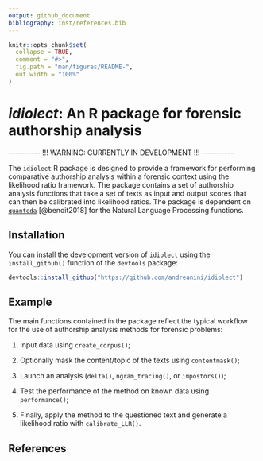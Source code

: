 ```yaml
---
output: github_document
bibliography: inst/references.bib
---
```


<!-- README.md is generated from README.Rmd. Please edit that file -->

```r
knitr::opts_chunk$set(
  collapse = TRUE,
  comment = "#>",
  fig.path = "man/figures/README-",
  out.width = "100%"
)
```

# *idiolect*: An R package for forensic authorship analysis

<!-- badges: start -->

<!-- badges: end -->

\-\-\-\-\-\-\-\-\-- !!! WARNING: CURRENTLY IN DEVELOPMENT !!! \-\-\-\-\-\-\-\-\--

The `idiolect` R package is designed to provide a framework for performing comparative authorship analysis within a forensic context using the likelihood ratio framework. The package contains a set of authorship analysis functions that take a set of texts as input and output scores that can then be calibrated into likelihood ratios. The package is dependent on [`quanteda`](https://quanteda.io) [@benoit2018] for the Natural Language Processing functions.

## Installation

You can install the development version of `idiolect` using the `install_github()` function of the `devtools` package:

``` r
devtools::install_github("https://github.com/andreanini/idiolect")
```

## Example

The main functions contained in the package reflect the typical workflow for the use of authorship analysis methods for forensic problems:

1.  Input data using `create_corpus()`;

2.  Optionally mask the content/topic of the texts using `contentmask()`;

3.  Launch an analysis (`delta()`, `ngram_tracing()`, or `impostors()`);

5.  Test the performance of the method on known data using `performance()`;

6.  Finally, apply the method to the questioned text and generate a likelihood ratio with `calibrate_LLR()`.

## References
